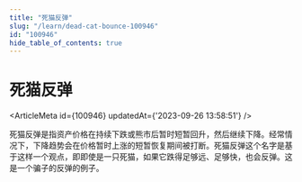 ```yaml
---
title: "死猫反弹"
slug: "/learn/dead-cat-bounce-100946"
id: "100946"
hide_table_of_contents: true
---
```



# 死猫反弹

<ArticleMeta id={100946} updatedAt={'2023-09-26 13:58:51'} />
<div className='border-solid border-b border-t-0 my-4 border-[var(--ifm-color-gray-300)]' />

死猫反弹是指资产价格在持续下跌或熊市后暂时短暂回升，然后继续下降。经常情况下，下降趋势会在价格暂时上涨的短暂恢复期间被打断。死猫反弹这个名字是基于这样一个观点，即即使是一只死猫，如果它跌得足够远、足够快，也会反弹。这是一个骗子的反弹的例子。
